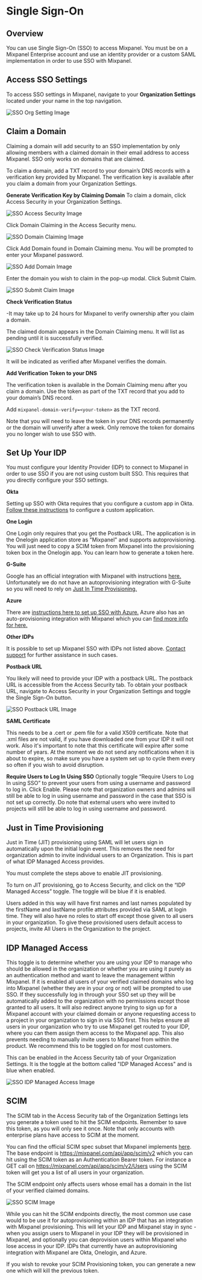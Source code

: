 
# Single Sign-On

## Overview

You can use Single Sign-On (SSO) to access Mixpanel. You must be on a Mixpanel Enterprise account and use an identity provider or a custom SAML implementation in order to use SSO with Mixpanel. 

## Access SSO Settings

To access SSO settings in Mixpanel, navigate to your **Organization Settings** located under your name in the top navigation.

![SSO Org Setting Image](/sso_org_setting.png)

## Claim a Domain

Claiming a domain will add security to an SSO implementation by only allowing members with a claimed domain in their email address to access Mixpanel. SSO only works on domains that are claimed. 

To claim a domain, add a TXT record to your domain’s DNS records with a verification key provided by Mixpanel. The verification key is available after you claim a domain from your Organization Settings.

**Generate Verification Key by Claiming Domain**
To claim a domain, click Access Security in your Organization Settings.

![SSO Access Security Image](/sso_access_security.png)

Click Domain Claiming in the Access Security menu.

![SSO Domain Claiming Image](/sso_domain_claiming.png)

Click Add Domain found in Domain Claiming menu. You will be prompted to enter your Mixpanel password.

![SSO Add Domain Image](/sso_add_domain.png)

Enter the domain you wish to claim in the pop-up modal. Click Submit Claim.

![SSO Submit Claim Image](/sso_submit_claim.png)

**Check Verification Status**

-It may take up to 24 hours for Mixpanel to verify ownership after you claim a domain.

The claimed domain appears in the Domain Claiming menu. It will list as pending until it is successfully verified.

![SSO Check Verification Status Image](/sso_check_verification_status.png)

It will be indicated as verified after Mixpanel verifies the domain.

**Add Verification Token to your DNS**

The verification token is available in the Domain Claiming menu after you claim a domain. Use the token as part of the TXT record that you add to your domain’s DNS record.

Add `mixpanel-domain-verify=<your-token>` as the TXT record.

Note that you will need to leave the token in your DNS records permanently or the domain will unverify after a week. Only remove the token for domains you no longer wish to use SSO with.

## Set Up Your IDP
  
You must configure your Identity Provider (IDP) to connect to Mixpanel in order to use SSO if you are not using custom built SSO. This requires that you directly configure your SSO settings.

**Okta**
  
Setting up SSO with Okta requires that you configure a custom app in Okta. [Follow these instructions](/docs/access-security/single-sign-on/okta) to configure a custom application.

**One Login**

One Login only requires that you get the Postback URL. The application is in the Onelogin application store as "Mixpanel" and supports autoprovisioning. You will just need to copy a SCIM token from Mixpanel into the provisioning token box in the Onelogin app. You can learn how to generate a token here.
  
**G-Suite**
  
Google has an official integration with Mixpanel with instructions [here.](https://support.google.com/a/answer/7553416) Unfortunately we do not have an autoprovisioning integration with G-Suite so you will need to rely on [Just In Time Provisioning.](/docs/access-security/single-sign-on/overview#just-in-time-provisioning)

**Azure**

There are [instructions here to set up SSO with Azure.](/docs/access-security/single-sign-on/azure) Azure also has an auto-provisioning integration with Mixpanel which you can [find more info for here.](https://learn.microsoft.com/en-us/azure/active-directory/saas-apps/mixpanel-provisioning-tutorial)

**Other IDPs**

It is possible to set up Mixpanel SSO with IDPs not listed above. [Contact support](https://mixpanel.com/get-support) for further assistance in such cases.

**Postback URL**
 
You likely will need to provide your IDP with a postback URL. The postback URL is accessible from the Access Security tab. To obtain your postback URL, navigate to Access Security in your Organization Settings and toggle the Single Sign-On button.
  
![SSO Postback URL Image](/sso_postback_url.png)

**SAML Certificate**

This needs to be a .cert or .pem file for a valid X509 certificate. Note that .xml files are not valid, if you have downloaded one from your IDP it will not work. Also it's important to note that this certificate will expire after some number of years. At the moment we do not send any notifications when it is about to expire, so make sure you have a system set up to cycle them every so often if you wish to avoid disruption.

**Require Users to Log In Using SSO**
Optionally toggle “Require Users to Log In using SSO” to prevent your users from using a username and password to log in. Click Enable. Please note that organization owners and admins will still be able to log in using username and password in the case that SSO is not set up correctly.
Do note that external users who were invited to projects will still be able to log in using username and password.

## Just in Time Provisioning

Just in Time (JIT) provisioning using SAML will let users sign in automatically upon the initial login event. This removes the need for organization admin to invite individual users to an Organization. This is part of what IDP Managed Access provides.

You must complete the steps above to enable JIT provisioning. 

To turn on JIT provisioning, go to Access Security, and click on the “IDP Managed Access” toggle. The toggle will be blue if it is enabled.

Users added in this way will have first names and last names populated by the firstName and lastName profile attributes provided via SAML at login time. They will also have no roles to start off except those given to all users in your organization. To give these provisioned users default access to projects, invite All Users in the Organization to the project.
  
## IDP Managed Access
  
This toggle is to determine whether you are using your IDP to manage who should be allowed in the organization or whether you are using it purely as an authentication method and want to leave the management within Mixpanel. If it is enabled all users of your verified claimed domains who log into Mixpanel (whether they are in your org or not) will be prompted to use SSO. If they successfully log in through your SSO set up they will be automatically added to the organization with no permissions except those granted to all users. It will also redirect anyone trying to sign up for a Mixpanel account with your claimed domain or anyone requesting access to a project in your organization to sign in via SSO first. This helps ensure all users in your organization who try to use Mixpanel get routed to your IDP, where you can them assign them access to the Mixpanel app. This also prevents needing to manually invite users to Mixpanel from within the product. We recommend this to be toggled on for most customers.

This can be enabled in the Access Security tab of your Organization Settings. It is the toggle at the bottom called "IDP Managed Access" and is blue when enabled.
  
![SSO IDP Managed Access Image](/sso_idp_managed_access.png)

## SCIM

The SCIM tab in the Access Security tab of the Organization Settings lets you generate a token used to hit the SCIM endpoints. Remember to save this token, as you will only see it once. Note that only accounts with enterprise plans have access to SCIM at the moment.

You can find the official SCIM spec subset that Mixpanel implements [here](https://datatracker.ietf.org/doc/html/rfc7644). The base endpoint is https://mixpanel.com/api/app/scim/v2 which you can hit using the SCIM token as an Authentication Bearer token. For instance a GET call on https://mixpanel.com/api/app/scim/v2/Users using the SCIM token will get you a list of all users in your organization. 

<Callout type="info">
  The SCIM endpoint only affects users whose email has a domain in the list of your verified claimed domains.
</Callout>
 
![SSO SCIM Image](/sso_scim.png)
  
While you can hit the SCIM endpoints directly, the most common use case would to be use it for autoprovisioning within an IDP that has an integration with Mixpanel provisioning. This will let your IDP and Mixpanel stay in sync - when you assign users to Mixpanel in your IDP they will be provisioned in Mixpanel, and optionally you can deprovision users within Mixpanel who lose access in your IDP. IDPs that currently have an autoprovisioning integration with Mixpanel are Okta, Onelogin, and Azure.

If you wish to revoke your SCIM Provisioning token, you can generate a new one which will kill the previous token.
